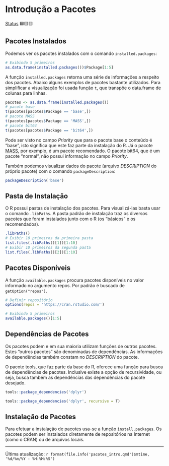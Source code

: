 # Introdução a Pacotes

[Status](convencoes.html#status-do-material) 🟦🟨🟨

## Pacotes Instalados

Podemos ver os pacotes instalados com o comando `installed.packages`:

```r
# Exibindo 5 primeiros
as.data.frame(installed.packages())$Package[1:5]

```

A função `installed.packages` retorna uma série de informações a respeito dos pacotes. Abaixo alguns exemplos de pacotes bastante utilizados. Para simplificar a visualização foi usada função `t`, que transpõe o data.frame de colunas para linhas.

```r
pacotes <- as.data.frame(installed.packages())
# pacote base
t(pacotes[pacotes$Package == 'base',])
# pacote MASS
t(pacotes[pacotes$Package == 'MASS',])
# pacote bit64
t(pacotes[pacotes$Package == 'bit64',])
```

Pode ser visto no campo *Priority* que para o pacote base o conteúdo é "base", isto significa que este faz parte da instalação do R. Já o pacote [MASS](https://cran.r-project.org/web/packages/MASS/index.html), por exemplo, é um pacote recomendado. O pacote bit64, que é um pacote "normal", não possui informação no campo *Priority*.

Também podemos visualizar dados do pacote (arquivo *DESCRIPTION* do próprio pacote) com o comando `packageDescription`:

```r
packageDescription('base')

```

## Pasta de Instalação

O R possui pastas de instalação dos pacotes. Para visualizá-las basta usar o comando `.libPaths`. A pasta padrão de instalação traz os diversos pacotes que foram instalados junto com o R (os "básicos" e os recomendados).

```r
.libPaths()
# Exibir 10 primeiros da primeira pasta
list.files(.libPaths()[1])[1:10]
# Exibir 10 primeiros da segunda pasta
list.files(.libPaths()[2])[1:10]
```

## Pacotes Disponíveis

A função `available.packages` procura pacotes disponíveis no valor informado no argumento repos. Por padrão é buscado de `getOption("repos")`.

```r
# Definir repositório
options(repos = 'https://cran.rstudio.com/')

# Exibindo 5 primeiros
available.packages()[1:5]

```

## Dependências de Pacotes

Os pacotes podem e em sua maioria utilizam funções de outros pacotes. Estes "outros pacotes" são denominadas de dependências. As informações de dependências também constam no *DESCRIPTION* do pacote.

O pacote tools, que faz parte da base do R, oferece uma função para busca de dependências de pacotes. Inclusive existe a opção de recursividade, ou seja, busca também as dependências das dependências do pacote desejado.

```r
tools::package_dependencies('dplyr')

tools::package_dependencies('dplyr', recursive = T)

```

## Instalação de Pacotes

Para efetuar a instalação de pacotes usa-se a função `install.packages`. Os pacotes podem ser instalados diretamente de repositórios na Internet (como o CRAN) ou de arquivos locais.

------------------------------------------------------------------------

Última atualização: `r format(file.info('pacotes_intro.qmd')$mtime, '%d/%m/%Y - %H:%M:%S')`
